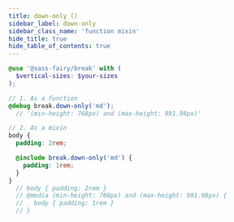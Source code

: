 ```yaml
---
title: down-only ()
sidebar_label: down-only
sidebar_class_name: 'function mixin'
hide_title: true
hide_table_of_contents: true
---
```


<DocPage fieldName="down-only" fieldType="function" spec={Spec} />

```scss
@use '@sass-fairy/break' with (
  $vertical-sizes: $your-sizes
);

// 1. As a function
@debug break.down-only('md');
  // '(min-height: 768px) and (max-height: 991.98px)'

// 2. As a mixin
body {
  padding: 2rem;

  @include break.down-only('md') {
    padding: 1rem;
  }
}
  // body { padding: 2rem }
  // @media (min-height: 768px) and (max-height: 991.98px) {
  //   body { padding: 1rem }
  // }
```

